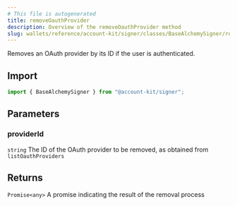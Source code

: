 ```yaml
---
# This file is autogenerated
title: removeOauthProvider
description: Overview of the removeOauthProvider method
slug: wallets/reference/account-kit/signer/classes/BaseAlchemySigner/removeOauthProvider
---
```


Removes an OAuth provider by its ID if the user is authenticated.

## Import

```ts
import { BaseAlchemySigner } from "@account-kit/signer";
```

## Parameters

### providerId

`string`
The ID of the OAuth provider to be removed, as obtained from `listOauthProviders`

## Returns

`Promise<any>`
A promise indicating the result of the removal process
